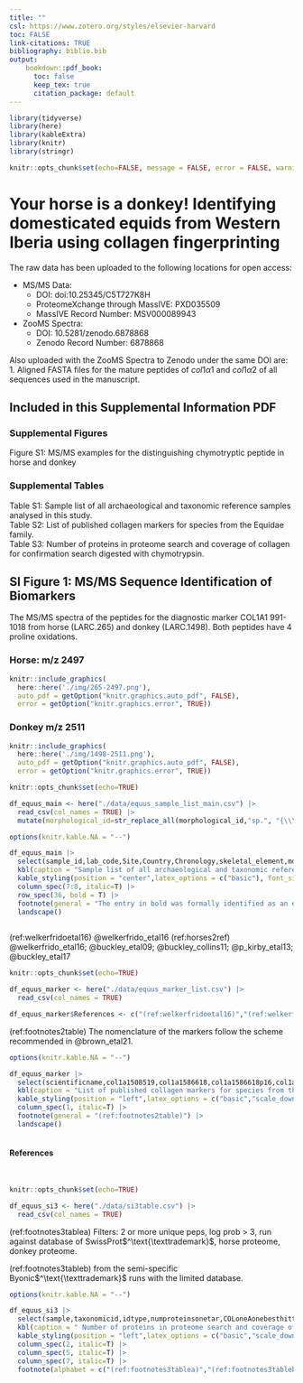 ```yaml
---
title: ""
csl: https://www.zotero.org/styles/elsevier-harvard
toc: FALSE
link-citations: TRUE
bibliography: biblio.bib
output:
    bookdown::pdf_book:
      toc: false
      keep_tex: true
      citation_package: default
---
```


```r
library(tidyverse)
library(here)
library(kableExtra)
library(knitr)
library(stringr)

knitr::opts_chunk$set(echo=FALSE, message = FALSE, error = FALSE, warning = FALSE)
```




# Your horse is a donkey! Identifying domesticated equids from Western Iberia using collagen fingerprinting {-}

\begin{center}
Supplementary Information
\end{center}

The raw data has been uploaded to the following locations for open access: \

* MS/MS Data:
    + DOI: doi:10.25345/C5T727K8H 
    + ProteomeXchange through MassIVE: PXD035509 
    + MassIVE Record Number: MSV000089943

* ZooMS Spectra:
    + DOI: 10.5281/zenodo.6878868 
    + Zenodo Record Number: 6878868

Also uploaded with the ZooMS Spectra to Zenodo under the same DOI are: \
1. Aligned FASTA files for the mature peptides of $col1 \alpha 1$ and $col1 \alpha 2$ of all sequences used in the manuscript.

## Included in this Supplemental Information PDF {-}

### Supplemental Figures {-}

Figure S1:	MS/MS examples for the distinguishing chymotryptic peptide in horse and donkey \

### Supplemental Tables {-}

Table S1:	Sample list of all archaeological and taxonomic reference samples analysed in this study. \
Table S2:	List of published collagen markers for species from the Equidae family. \
Table S3: 	Number of proteins in proteome search and coverage of collagen for confirmation search digested with chymotrypsin.

\newpage

<!-- SI Figure Section Start -->

## SI Figure 1:  MS/MS Sequence Identification of Biomarkers {-}

The MS/MS spectra of the peptides for the diagnostic marker COL1A1 991-1018 from horse (LARC.265) and donkey (LARC.1498).  Both peptides have 4 proline oxidations.

### Horse: m/z 2497 {-}

```r

knitr::include_graphics(
  here::here('./img/265-2497.png'),
  auto_pdf = getOption("knitr.graphics.auto_pdf", FALSE),
  error = getOption("knitr.graphics.error", TRUE))


```


### Donkey m/z 2511 {-}


```r

knitr::include_graphics(
  here::here('./img/1498-2511.png'),
  auto_pdf = getOption("knitr.graphics.auto_pdf", FALSE),
  error = getOption("knitr.graphics.error", TRUE))


```

\newpage

<!-- SI Figure Section End -->


<!-- SI 1 Section Start -->

```r
knitr::opts_chunk$set(echo=TRUE)

df_equus_main <- here("./data/equus_sample_list_main.csv") |>
  read_csv(col_names = TRUE) |>
  mutate(morphological_id=str_replace_all(morphological_id,"sp.", "{\\\\normalfont sp.}"))

```


```r
options(knitr.kable.NA = "--")

df_equus_main |>
  select(sample_id,lab_code,Site,Country,Chronology,skeletal_element,morphological_id,zooms_id) |>
  kbl(caption = "Sample list of all archaeological and taxonomic reference samples analysed in this study.", digits = 2, align="cccccccccc", booktabs = T,longtable=F, linesep = "", format = "latex", escape = F, col.names=c("Sample ID", "Lab Code","Site","Country","Time Period","Skeletal Element", "Morphological Id.", "ZooMS Id.")) %>%
  kable_styling(position = "center",latex_options = c("basic"), font_size = 7) |>
  column_spec(7:8, italic=T) |>
  row_spec(36, bold = T) |>
  footnote(general = "The entry in bold was formally identified as an equid but presumed to be horse since all the other equids from the same context were adult horses. But ZooMS identification revealed it to be a donkey.") |>
  landscape()
  
```

\newpage

<!-- SI 1 Section End -->


<!-- SI 2 Section Start -->

(ref:welkerfridoetal16) @welkerfrido_etal16
(ref:horses2ref) @welkerfrido_etal16; @buckley_etal09; @buckley_collins11; @p_kirby_etal13; @buckley_etal17


```r
knitr::opts_chunk$set(echo=TRUE)

df_equus_marker <- here("./data/equus_marker_list.csv") |>
  read_csv(col_names = TRUE)

df_equus_marker$References <- c("(ref:welkerfridoetal16)","(ref:welkerfridoetal16)","(ref:horses2ref)","(ref:welkerfridoetal16)","(ref:welkerfridoetal16)","(ref:welkerfridoetal16)","(ref:welkerfridoetal16)")
```

(ref:footnotes2table) The nomenclature of the markers follow the scheme recommended in @brown_etal21.


```r
options(knitr.kable.NA = "--")

df_equus_marker |>
  select(scientificname,col1a1508519,col1a1586618,col1a1586618p16,col1a2978990,col1a2978990p16,col1a2484498,col1a2502519,col1a2292309,col1a2793816,col1a2454483,col1a2757789,col1a21042,References) |>
  kbl(caption = "List of published collagen markers for species from the Equidae family.", digits = 2, align="lccccccccccccccc", booktabs = T,longtable=F, linesep = "", format = "latex", escape = F, col.names=linebreak(c("Scientific Name","COL1A1\n508-519", "COL1A1\n586-618", "COL1A1\n586-618 (+16)", "COL1A2\n978-990","COL1A2\n978-990 (+16)", "COL1A2\n484-498", "COL1A2\n502-519", "COL1A2\n292-309", "COL1A2\n793-816", "COL1A2\n454-483", "COL1A2\n757-789", "COL1A2\n10-42","References"))) %>%
  kable_styling(position = "left",latex_options = c("basic","scale_down")) |>
  column_spec(1, italic=T) |>
  footnote(general = "(ref:footnotes2table)") |>
  landscape()
  
```


#### References {-}
\


<!-- SI 3 Section Start -->

```r
knitr::opts_chunk$set(echo=TRUE)

df_equus_si3 <- here("./data/si3table.csv") |>
  read_csv(col_names = TRUE)

```


(ref:footnotes3tablea) Filters: 2 or more unique peps, log prob > 3, run against database of SwissProt$^\text{\texttrademark}$, horse proteome, donkey proteome.

(ref:footnotes3tableb) from the semi-specific Byonic$^\text{\texttrademark}$ runs with the limited database.


```r
options(knitr.kable.NA = "--")

df_equus_si3 |>
  select(sample,taxonomicid,idtype,numproteinsonetar,COLoneAonebesthittwostar,percentCOVtwostar,COLoneAtwobesthittwostar,percentCOVtwostar1) |>
  kbl(caption = " Number of proteins in proteome search and coverage of collagen for confirmation search digested with chymotrypsin.", digits = 2, align="llcclclc", booktabs = T,longtable=F, linesep = "", format = "latex", escape = F, col.names=c("Sample","Taxonomic ID","Sample Type","\\# proteins $^{a}$","COL1A1 best hit $^{b}$","\\% COV $^{b}$","COL1A2 best hit $^{b}$", "\\% COV $^{b}$")) %>%
  kable_styling(position = "left",latex_options = c("basic","scale_down")) |>
  column_spec(2, italic=T) |>
  column_spec(5, italic=T) |>
  column_spec(7, italic=T) |>
  footnote(alphabet = c("(ref:footnotes3tablea)","(ref:footnotes3tableb)"))
  
```


<!-- SI 3 Section End -->

